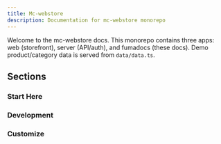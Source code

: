 ```yaml
---
title: Mc-webstore
description: Documentation for mc-webstore monorepo
---
```


Welcome to the mc-webstore docs. This monorepo contains three apps: web (storefront), server (API/auth), and fumadocs (these docs). Demo product/category data is served from `data/data.ts`.

## Sections

### Start Here

<Cards>
  <Card title="Overview" href="/docs/01-start-here/overview" />
  <Card title="Getting Started" href="/docs/01-start-here/getting-started" />
  <Card title="Environment" href="/docs/01-start-here/environment" />
  <Card title="Deploy to Vercel" href="/docs/01-start-here/deploy-vercel" />
  <Card
    title="Connect Minecraft Server"
    href="/docs/01-start-here/minecraft-integration"
  />
</Cards>

### Development

<Cards>
  <Card title="Tech Stack" href="/docs/02-development/tech-stack" />
  <Card title="Development" href="/docs/02-development/development" />
  <Card title="API Reference" href="/docs/02-development/api-reference" />
  <Card title="Troubleshooting" href="/docs/troubleshooting" />
</Cards>

### Customize

<Cards>
  <Card title="Frontend" href="/docs/03-customize/frontend" />
  <Card title="Server" href="/docs/03-customize/server" />
  <Card title="Customize Your Store" href="/docs/03-customize/customize" />
</Cards>
